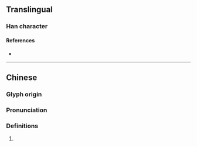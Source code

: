 {{character info/new}}
==Translingual==

===Han character===
{{Han char|rn=93|rad=牛|as=15|sn=19|four=21527|canj=HQMTB|ids=⿰牜厲}}

====References====
* {{Han ref|kx=0704.370|dkj=20195|dj=1117.220|hdz=31821.040|uh=72A1|ud=29345|bh=F272|bd=62066}}

----

==Chinese==
{{zh-forms}}

===Glyph origin===
{{Han etym}}

===Pronunciation===
{{zh-pron
|m=lì
|c=
|mc=y
|oc=y
|ma=
|cat=n
}}

===Definitions===
{{zh-hanzi}}

# {{rfdef|zh}}